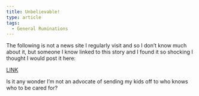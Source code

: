 ```yaml
---
title: Unbelievable!
type: article
tags:
  - General Ruminations
---
```


The following is not a news site I regularly visit and so I don’t know much about it, but someone I know linked to this story and I found it so shocking I thought I would post it here:

[LINK](http://www.examiner-enterprise.com/articles/2007/05/18/news/state/news469.txt)

Is it any wonder I’m not an advocate of sending my kids off to who knows who to be cared for?
